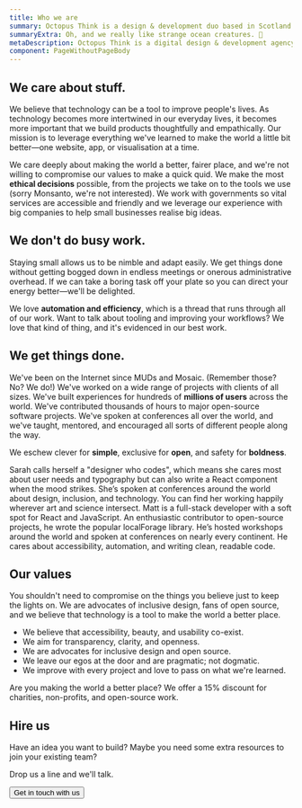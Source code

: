 ```yaml
---
title: Who we are
summary: Octopus Think is a design & development duo based in Scotland. We build inclusive, usable, and smart digital products. We love open source and are frequent contributors to major  open source projects. We believe technology is a tool to make the world a better place, and we are guided by ethical decision-making.
summaryExtra: Oh, and we really like strange ocean creatures. 🐙
metaDescription: Octopus Think is a digital design & development agency based in Scotland.
component: PageWithoutPageBody
---
```




<Panel>

## We **care** about stuff.

We believe that technology can be a tool to improve people's lives. As technology becomes more intertwined in our everyday lives, it becomes more important that we build products thoughtfully and empathically. Our mission is to leverage everything we've learned to make the world a little bit better—one website, app, or visualisation at a time.

We care deeply about making the world a better, fairer place, and we're not willing to compromise our values to make a quick quid. We make the most **ethical decisions** possible, from the projects we take on to the tools we use (sorry Monsanto, we're not interested). We work with governments so vital services are accessible and friendly and we leverage our experience with big companies to help small businesses realise big ideas.

## We don't do **busy work**.

Staying small allows us to be nimble and adapt easily. We get things done without getting bogged down in endless meetings or onerous administrative overhead. If we can take a boring task off your plate so you can direct your energy better—we'll be delighted.

We love **automation and efficiency**, which is a thread that runs through all of our work. Want to talk about tooling and improving your workflows? We love that kind of thing, and it's evidenced in our best work.

## We get things **done**.

We've been on the Internet since MUDs and Mosaic. (Remember those? No? We do!) We've worked on a wide range of projects with clients of all sizes. We've built experiences for hundreds of **millions of users** across the world. We've contributed thousands of hours to major open-source software projects. We've spoken at conferences all over the world, and we've taught, mentored, and encouraged all sorts of different people along the way.

We eschew clever for **simple**, exclusive for **open**, and safety for **boldness**.

</Panel>

<Panel dark grid="1fr 1fr">
  <IllustratedPoint
    label="Sarah London Semark"
    metadata="Chief Design Octopus"
    photo="sarah-serious.jpg"
    photoAlt="Two photos of Sarah: one looking serious, one sticking out her tongue."
    photoHover="sarah-silly.jpg"
  >
    <Paragraph inverse>
      Sarah calls herself a "designer who codes", which means she cares most about user needs and
      typography but can also write a React component when the mood strikes. She’s spoken at
      conferences around the world about design, inclusion, and technology. You can find her working
      happily wherever art and science intersect.
    </Paragraph>
  </IllustratedPoint>
  <IllustratedPoint
    label="Matthew Riley MacPherson"
    metadata="Chief Technical Octopus"
    photo="matt-serious.jpg"
    photoAlt="Two photos of Matt: one serious, looking out a window, and one in which he is being eaten by a stuffed shark and looking silly."
    photoHover="matt-silly.jpg"
  >
    <Paragraph inverse>
      Matt is a full-stack developer with a soft spot for React and JavaScript. An enthusiastic
      contributor to open-source projects, he wrote the popular localForage library. He’s hosted
      workshops around the world and spoken at conferences on nearly every continent. He cares about
      accessibility, automation, and writing clean, readable code.
    </Paragraph>
  </IllustratedPoint>
</Panel>

<Panel>

## Our values

You shouldn't need to compromise on the things you believe just to keep the lights on. We are advocates of inclusive design, fans of open source, and we believe that technology is a tool to make the world a better place.

- We believe that accessibility, beauty, and usability co-exist.
- We aim for transparency, clarity, and openness.
- We are advocates for inclusive design and open source.
- We leave our egos at the door and are pragmatic; not dogmatic.
- We improve with every project and love to pass on what we're learned.

Are you making the world a better place? We offer a 15% discount for charities, non-profits, and open-source work.

## Hire us

Have an idea you want to build? Maybe you need some extra resources to join your existing team?

Drop us a line and we'll talk.

<Button navigation to="/contact" minimal>
  Get in touch with us
</Button>

</Panel>
